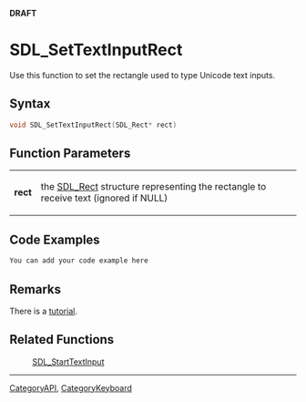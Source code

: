 <span color="red">'''DRAFT'''</span>

= SDL_SetTextInputRect =
Use this function to set the rectangle used to type Unicode text inputs.


== Syntax ==
<syntaxhighlight lang='c++'>
void SDL_SetTextInputRect(SDL_Rect* rect)
</syntaxhighlight>

== Function Parameters ==
{|
|'''rect'''
|the [[SDL_Rect]] structure representing the rectangle to receive text (ignored if NULL)
|}

== Code Examples ==
<syntaxhighlight lang='c++'>
You can add your code example here
</syntaxhighlight>

== Remarks ==
There is a [[Tutorials/TextInput|tutorial]].

== Related Functions ==
:[[SDL_StartTextInput]]

----
[[CategoryAPI]], [[CategoryKeyboard]]
